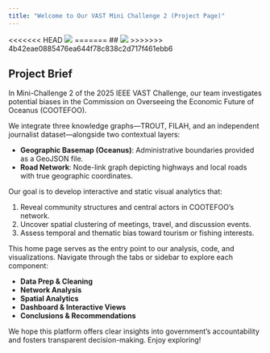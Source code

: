 ```yaml
---
title: "Welcome to Our VAST Mini Challenge 2 (Project Page)"
---
```


<<<<<<< HEAD
![](images/VAST MC2.png)
=======
## ![](images/VAST%20MC2%20Cover%20Pg.png)
>>>>>>> 4b42eae0885476ea644f78c838c2d717f461ebb6

## Project Brief

In Mini-Challenge 2 of the 2025 IEEE VAST Challenge, our team investigates potential biases in the Commission on Overseeing the Economic Future of Oceanus (COOTEFOO).

We integrate three knowledge graphs—TROUT, FILAH, and an independent journalist dataset—alongside two contextual layers:

-   **Geographic Basemap (Oceanus)**: Administrative boundaries provided as a GeoJSON file.
-   **Road Network**: Node-link graph depicting highways and local roads with true geographic coordinates.

Our goal is to develop interactive and static visual analytics that:

1.  Reveal community structures and central actors in COOTEFOO’s network.\
2.  Uncover spatial clustering of meetings, travel, and discussion events.\
3.  Assess temporal and thematic bias toward tourism or fishing interests.

This home page serves as the entry point to our analysis, code, and visualizations. Navigate through the tabs or sidebar to explore each component:

-   **Data Prep & Cleaning**\
-   **Network Analysis**\
-   **Spatial Analytics**\
-   **Dashboard & Interactive Views**\
-   **Conclusions & Recommendations**

We hope this platform offers clear insights into government's accountability and fosters transparent decision-making. Enjoy exploring!
